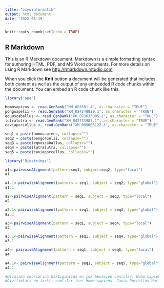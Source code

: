---
title: "biyoinformatik"
output: html_document
date: '2022-05-19'
---

```{r setup, include=FALSE}
knitr::opts_chunk$set(echo = TRUE)
```

## R Markdown

This is an R Markdown document. Markdown is a simple formatting syntax for authoring HTML, PDF, and MS Word documents. For more details on using R Markdown see <http://rmarkdown.rstudio.com>.

When you click the **Knit** button a document will be generated that includes both content as well as the output of any embedded R code chunks within the document. You can embed an R code chunk like this:

```{r}
library("ape")
```

```{r}
homosapiens <- read.GenBank("NM_003381.4", as.character = "TRUE")
pongoapelii <- read.GenBank("XM_024248829.1", as.character = "TRUE")
equuscaballus <- read.GenBank("XM_023633005.1", as.character = "TRUE")
lutralutra <- read.GenBank("XM_047733983.1", as.character = "TRUE")
caviaporcellus <- read.GenBank("XM_005003122.3", as.character = "TRUE")

```

```{r}
seq1 = paste(homosapiens, collapse="")
seq2 = paste(pongoapelii, collapse="")
seq3 = paste(equuscaballus, collapse="")
seq4 = paste(lutralutra, collapse="")
seq5 = paste(caviaporcellus, collapse="")
```

```{r}
library("Biostrings")
```

```{r}
a1<-pairwiseAlignment(pattern=seq1, subject=seq2, type="local")
a1

a1.1<-pairwiseAlignment(pattern = seq1, subject = seq2, type="global")
a1.1
```

```{r}
a2<-pairwiseAlignment(pattern = seq1, subject = seq3, type="local")
a2

a2.1<-pairwiseAlignment(pattern = seq1, subject = seq3, type="global")
a2.1
```

```{r}
a3<-pairwiseAlignment(pattern = seq1, subject = seq4, type="local")
a3

a3.1<-pairwiseAlignment(pattern = seq1, subject = seq4, type="global")
a3.1
```

```{r}
a4<- pairwiseAlignment(pattern = seq1, subject = seq5, type="local")
a4

a4.1<- pairwiseAlignment(pattern = seq1, subject = seq5, type="global")
a4.1
```

```{r}
#Hizalama skorlarına baktığımızda en çok benzeyen canlılar: Homo sapiens- Pongo apelli
#Dizilimları en farklı canlılar ise: Homo sapiens- Cavia Porcellus'dur. 
```
